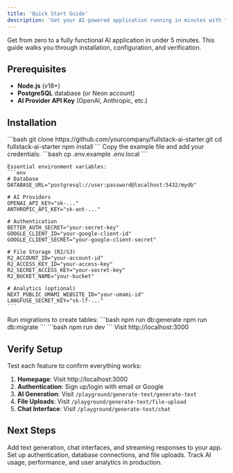 ```yaml
---
title: 'Quick Start Guide'
description: 'Get your AI-powered application running in minutes with this step-by-step setup guide'
---
```


Get from zero to a fully functional AI application in under 5 minutes. This guide walks you through installation, configuration, and verification.

## Prerequisites

- **Node.js** (v18+)
- **PostgreSQL** database (or Neon account)
- **AI Provider API Key** (OpenAI, Anthropic, etc.)

## Installation

<Steps>
  <Step title="Clone and install">
    ```bash
    git clone https://github.com/yourcompany/fullstack-ai-starter.git
    cd fullstack-ai-starter
    npm install
    ```
  </Step>

  <Step title="Environment setup">
    Copy the example file and add your credentials:
    ```bash
    cp .env.example .env.local
    ```

    Essential environment variables:
    ```env
    # Database
    DATABASE_URL="postgresql://user:password@localhost:5432/mydb"

    # AI Providers
    OPENAI_API_KEY="sk-..."
    ANTHROPIC_API_KEY="sk-ant-..."

    # Authentication
    BETTER_AUTH_SECRET="your-secret-key"
    GOOGLE_CLIENT_ID="your-google-client-id"
    GOOGLE_CLIENT_SECRET="your-google-client-secret"

    # File Storage (R2/S3)
    R2_ACCOUNT_ID="your-account-id"
    R2_ACCESS_KEY_ID="your-access-key"
    R2_SECRET_ACCESS_KEY="your-secret-key"
    R2_BUCKET_NAME="your-bucket"

    # Analytics (optional)
    NEXT_PUBLIC_UMAMI_WEBSITE_ID="your-umami-id"
    LANGFUSE_SECRET_KEY="sk-lf-..."
    ```

  </Step>

<Step title="Database setup">
  Run migrations to create tables: ```bash npm run db:generate npm run
  db:migrate ```
</Step>

  <Step title="Start development">
    ```bash
    npm run dev
    ```
    Visit http://localhost:3000
  </Step>
</Steps>

## Verify Setup

Test each feature to confirm everything works:

1. **Homepage**: Visit http://localhost:3000
2. **Authentication**: Sign up/login with email or Google
3. **AI Generation**: Visit `/playground/generate-text/generate-text`
4. **File Uploads**: Visit `/playground/generate-text/file-upload`
5. **Chat Interface**: Visit `/playground/generate-text/chat`

## Next Steps

<CardGroup cols={3}>
  <Card title="Build AI Features" icon="robot" href="/ai-overview">
    Add text generation, chat interfaces, and streaming responses to your app.
  </Card>
  <Card title="Configure Platform" icon="server" href="/authentication">
    Set up authentication, database connections, and file uploads.
  </Card>
  <Card title="Monitor & Analyze" icon="chart-line" href="/observability">
    Track AI usage, performance, and user analytics in production.
  </Card>
</CardGroup>
